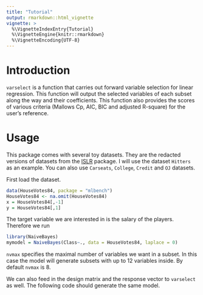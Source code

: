 ```yaml
---
title: "Tutorial"
output: rmarkdown::html_vignette
vignette: >
  %\VignetteIndexEntry{Tutorial}
  %\VignetteEngine{knitr::rmarkdown}
  %\VignetteEncoding{UTF-8}
---
```


# Introduction

`varselect` is a function that carries out forward variable selection for linear regression. This function will output the selected variables of each subset along the way and their coefficients. This function also provides the scores of various criteria (Mallows Cp, AIC, BIC and adjusted R-square) for the user's reference.

# Usage

This package comes with several toy datasets. They are the redacted versions of datasets from the [ISLR](https://cran.r-project.org/web/packages/ISLR/ISLR.pdf) package. I will use the dataset `Hitters` as an example. You can also use `Carseats`, `College`, `Credit` and `OJ` datasets.

First load the dataset.

```r
data(HouseVotes84, package = "mlbench")
HouseVotes84 <- na.omit(HouseVotes84)
x = HouseVotes84[,-1]
y = HouseVotes84[,1]

```


The target variable we are interested in is the salary of the players. Therefore we run

```r
library(NaiveBayes)
mymodel = NaiveBayes(Class~., data = HouseVotes84, laplace = 0)

```


`nvmax` specifies the maximal number of variables we want in a subset. In this case the model will generate subsets with up to 12 variables inside. By default `nvmax` is 8.

We can also feed in the design matrix and the response vector to `varselect` as well. The following code should generate the same model.










